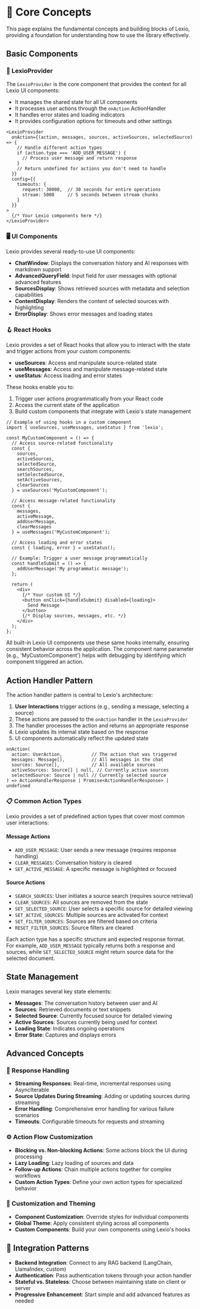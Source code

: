 
<Meta title="Concepts" />

# 🚀 Core Concepts

This page explains the fundamental concepts and building blocks of Lexio, providing a foundation for understanding how to use the library effectively.

## Basic Components

### 🧠 LexioProvider

The `LexioProvider` is the core component that provides the context for all Lexio UI components:
- It manages the shared state for all UI components
- It processes user actions through the `onAction` ActionHandler
- It handles error states and loading indicators
- It provides configuration options for timeouts and other settings

```tsx
<LexioProvider
  onAction={(action, messages, sources, activeSources, selectedSource) => {
    // Handle different action types
    if (action.type === 'ADD_USER_MESSAGE') {
      // Process user message and return response
    }
    // Return undefined for actions you don't need to handle
  }}
  config={{
    timeouts: {
      request: 30000,  // 30 seconds for entire operations
      stream: 5000     // 5 seconds between stream chunks
    }
  }}
>
  {/* Your Lexio components here */}
</LexioProvider>
```

### 🖥️ UI Components

Lexio provides several ready-to-use UI components:

- **ChatWindow**: Displays the conversation history and AI responses with markdown support
- **AdvancedQueryField**: Input field for user messages with optional advanced features
- **SourcesDisplay**: Shows retrieved sources with metadata and selection capabilities
- **ContentDisplay**: Renders the content of selected sources with highlighting
- **ErrorDisplay**: Shows error messages and loading states

### 🪝 React Hooks

Lexio provides a set of React hooks that allow you to interact with the state and trigger actions from your custom components:

- **useSources**: Access and manipulate source-related state
- **useMessages**: Access and manipulate message-related state
- **useStatus**: Access loading and error states

These hooks enable you to:
1. Trigger user actions programmatically from your React code
2. Access the current state of the application
3. Build custom components that integrate with Lexio's state management

```tsx
// Example of using hooks in a custom component
import { useSources, useMessages, useStatus } from 'lexio';

const MyCustomComponent = () => {
  // Access source-related functionality
  const { 
    sources, 
    activeSources, 
    selectedSource,
    searchSources,
    setSelectedSource,
    setActiveSources,
    clearSources
  } = useSources('MyCustomComponent');
  
  // Access message-related functionality
  const {
    messages,
    activeMessage,
    addUserMessage,
    clearMessages
  } = useMessages('MyCustomComponent');
  
  // Access loading and error states
  const { loading, error } = useStatus();
  
  // Example: Trigger a user message programmatically
  const handleSubmit = () => {
    addUserMessage('My programmatic message');
  };
  
  return (
    <div>
      {/* Your custom UI */}
      <button onClick={handleSubmit} disabled={loading}>
        Send Message
      </button>
      {/* Display sources, messages, etc. */}
    </div>
  );
};
```

All built-in Lexio UI components use these same hooks internally, ensuring consistent behavior across the application. The component name parameter (e.g., 'MyCustomComponent') helps with debugging by identifying which component triggered an action.

## Action Handler Pattern

The action handler pattern is central to Lexio's architecture:

1. **User Interactions** trigger actions (e.g., sending a message, selecting a source)
2. These actions are passed to the `onAction` handler in the `LexioProvider`
3. The handler processes the action and returns an appropriate response
4. Lexio updates its internal state based on the response
5. UI components automatically reflect the updated state

```tsx
onAction(
  action: UserAction,           // The action that was triggered
  messages: Message[],          // All messages in the chat
  sources: Source[],            // All available sources
  activeSources: Source[] | null, // Currently active sources
  selectedSource: Source | null // Currently selected source
) => ActionHandlerResponse | Promise<ActionHandlerResponse> | undefined
```

### 📋 Common Action Types

Lexio provides a set of predefined action types that cover most common user interactions:

#### Message Actions
- `ADD_USER_MESSAGE`: User sends a new message (requires response handling)
- `CLEAR_MESSAGES`: Conversation history is cleared
- `SET_ACTIVE_MESSAGE`: A specific message is highlighted or focused

#### Source Actions
- `SEARCH_SOURCES`: User initiates a source search (requires source retrieval)
- `CLEAR_SOURCES`: All sources are removed from the state
- `SET_SELECTED_SOURCE`: User selects a specific source for detailed viewing
- `SET_ACTIVE_SOURCES`: Multiple sources are activated for context
- `SET_FILTER_SOURCES`: Sources are filtered based on criteria
- `RESET_FILTER_SOURCES`: Source filters are cleared

Each action type has a specific structure and expected response format. For example, `ADD_USER_MESSAGE` typically returns both a response and sources, while `SET_SELECTED_SOURCE` might return source data for the selected document.

## State Management

Lexio manages several key state elements:

- **Messages**: The conversation history between user and AI
- **Sources**: Retrieved documents or text snippets
- **Selected Source**: Currently focused source for detailed viewing
- **Active Sources**: Sources currently being used for context
- **Loading State**: Indicates ongoing operations
- **Error State**: Captures and displays errors

## Advanced Concepts

### 💬 Response Handling

- **Streaming Responses**: Real-time, incremental responses using AsyncIterable
- **Source Updates During Streaming**: Adding or updating sources during streaming
- **Error Handling**: Comprehensive error handling for various failure scenarios
- **Timeouts**: Configurable timeouts for requests and streaming

### ⚙️ Action Flow Customization

- **Blocking vs. Non-blocking Actions**: Some actions block the UI during processing
- **Lazy Loading**: Lazy loading of sources and data
- **Follow-up Actions**: Chain multiple actions together for complex workflows
- **Custom Action Types**: Define your own action types for specialized behavior

### 🎨 Customization and Theming

- **Component Customization**: Override styles for individual components
- **Global Theme**: Apply consistent styling across all components
- **Custom Components**: Build your own components using Lexio's hooks

## 🔌 Integration Patterns

- **Backend Integration**: Connect to any RAG backend (LangChain, LlamaIndex, custom)
- **Authentication**: Pass authentication tokens through your action handler
- **Stateful vs. Stateless**: Choose between maintaining state on client or server
- **Progressive Enhancement**: Start simple and add advanced features as needed
